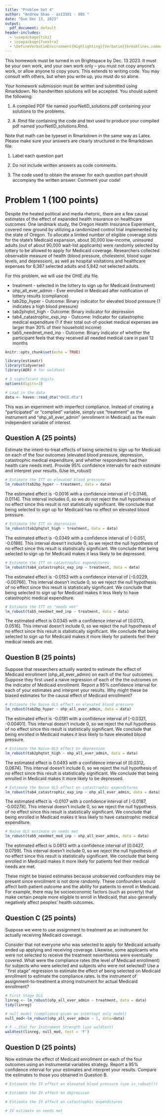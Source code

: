 ```yaml
---
title: "Problem Set 4"
author: "Andrew Shao - as13381 - 005 "
date: "Due Dec 13, 2023"
output:
  pdf_document: default
header-includes: 
  - \usepackage{tikz}
  - \usepackage{fvextra}
  - \DefineVerbatimEnvironment{Highlighting}{Verbatim}{breaklines,commandchars=\\\{\}}
---
```


This homework must be turned in on Brightspace by Dec. 13 2023. It must be your own work, and your own work only -- you must not copy anyone's work, or allow anyone to copy yours. This extends to writing code. You may consult with others, but when you write up, you must do so alone.

Your homework submission must be written and submitted using Rmarkdown. No handwritten solutions
will be accepted. \textbf{No zip files will be accepted.} \textbf{Make sure we can read each line of code in the pdf document.} You should submit the following:

1. A compiled PDF file named yourNetID\_solutions.pdf containing your solutions to the problems.

2. A .Rmd file containing the code and text used to produce your compiled pdf named yourNetID\_solutions.Rmd.


Note that math can be typeset in Rmarkdown in the same way as Latex. Please make sure your answers are clearly structured in the Rmarkdown file:

1. Label each question part

2. Do not include written answers as code comments.

3. The code used to obtain the answer for each question part should accompany the written answer. Comment your code!


\newpage 

# Problem 1 (100 points)
Despite the heated political and media rhetoric, there are a few causal estimates of the effect of expanded health insurance on healthcare outcomes. One landmark study, the Oregon Health Insurance Experiment, covered new ground by utilizing a randomized control trial implemented by the state of Oregon. To allocate a limited number of eligible coverage slots for the state's Medicaid expansion, about 30,000 low-income, uninsured adults (out of about 90,000 wait-list applicants) were randomly selected by lottery to be allowed to apply for Medicaid coverage. Researchers collected observable measure of health (blood pressure, cholesterol, blood sugar levels, and depression), as well as hospital visitations and healthcare expenses for 6,387 selected adults and 5,842 not selected adults.

For this problem, we will use the OHIE.dta file.

* treatment - selected in the lottery to sign up for Medicaid (instrument)
* ohp_all_ever_admin - Ever enrolled in Medicaid after notification of lottery results (compliance) 
* tab2bp_hyper - Outcome: Binary indicator for elevated blood pressure (1 indicates a high blood pressure)
* tab2phqtot_high - Outcome: Binary indicator for depression
* tab4_catastrophic_exp_inp - Outcome: Indicator for catastrophic medical expenditure (1 if their total out-of-pocket medical expenses are larger than 30\% of their household income)
* tab5_needmet_med_inp - Outcome: Binary indicator of whether the participant feels that they received all needed medical care in past 12 months


```r
knitr::opts_chunk$set(echo = TRUE)
```


```r
library(estimatr)
library(tidyverse)
library(AER) # for waldtest

# 3 significant digits
options(digits=3)
```

```r
# Load in the data
data <- haven::read_dta("OHIE.dta")
```

\textbf{Hint:} This was an experiment with imperfect compliance. Instead of creating a "participated" or "complied" variable, simply use "treatment" as the instrument and "ohp_all_ever_admin" (enrollment in Medicaid) as the main independent variable of interest.

## Question A (25 points)

Estimate the intent-to-treat effects of being selected to sign up for Medicaid on each of the four outcomes (elevated blood pressure, depression, catastrophic medical expenditure, and whether respondents had their health care needs met). Provide 95\% confidence intervals for each estimate and interpret your results. (Use lm_robust)


```r
# Estimate the ITT on elevated blood pressure
lm_robust(tab2bp_hyper ~ treatment, data = data)
```
The estimated effect is -0.0016 with a confidence interval of [-0.0146, 0.0114]. This interval includes 0, so we do not reject the null hypothesis of no effect since this result is not statistically significant. We conclude that being selected to sign up for Medicaid has no effect on elevated blood pressure.

```r
# Estimate the ITT on depression
lm_robust(tab2phqtot_high ~ treatment, data = data)
```
The estimated effect is -0.0349 with a confidence interval of [-0.051, -0.0188]. This interval doesn't include 0, so we reject the null hypothesis of no effect since this result is statistically significant. We conclude that being selected to sign up for Medicaid makes it less likely to be depressed.

```r
# Estimate the ITT on catastrophic expenditures
lm_robust(tab4_catastrophic_exp_inp ~ treatment, data = data)
```
The estimated effect is -0.0153 with a confidence interval of [-0.0229, -0.00766]. This interval doesn't include 0, so we reject the null hypothesis of no effect since this result is statistically significant. We conclude that being selected to sign up for Medicaid makes it less likely to have catastrophic medical expenditure.

```r
# Estimate the ITT on "needs met"
lm_robust(tab5_needmet_med_inp ~ treatment, data = data)
```
The estimated effect is 0.0345 with a confidence interval of [0.0173, 0.0516]. This interval doesn't include 0, so we reject the null hypothesis of no effect since this result is statistically significant. We conclude that being selected to sign up for Medicaid makes it more likely for patients feel their medical needs are met.


## Question B (25 points)

Suppose that researchers actually wanted to estimate the effect of Medicaid enrollment (ohp_all_ever_admin) on each of the four outcomes. Suppose they first used a naive regression of each of the the outcomes on the indicator of Medicaid enrollment. Report a 95\% confidence interval for each of your estimates and interpret your results. Why might these be biased estimates for the causal effect of Medicaid enrollment?



```r
# Estimate the Naive OLS effect on elevated blood pressure
lm_robust(tab2bp_hyper ~ ohp_all_ever_admin, data = data)
```
The estimated effect is -0.0181 with a confidence interval of [-0.0321, -0.00401]. This interval doesn't include 0, so we reject the null hypothesis of no effect since this result is statistically significant. We conclude that being enrolled in Medicaid makes it less likely to have elevated blood pressure.

```r
# Estimate the Naive OLS effect on depression
lm_robust(tab2phqtot_high ~ ohp_all_ever_admin, data = data)
```
The estimated effect is 0.0493 with a confidence interval of [0.0312, 0.0674]. This interval doesn't include 0, so we reject the null hypothesis of no effect since this result is statistically significant. We conclude that being enrolled in Medicaid makes it more likely to be depressed.


```r
# Estimate the Naive OLS effect on catastrophic expenditures
lm_robust(tab4_catastrophic_exp_inp ~ ohp_all_ever_admin, data = data)
```
The estimated effect is -0.0107 with a confidence interval of [-0.0187, -0.00278]. This interval doesn't include 0, so we reject the null hypothesis of no effect since this result is statistically significant. We conclude that being enrolled in Medicaid makes it less likely to have catastrophic medical expenditure.

```r
# Naive OLS estimate on needs met
lm_robust(tab5_needmet_med_inp ~ ohp_all_ever_admin, data = data)
```
The estimated effect is 0.0613 with a confidence interval of [0.0427, 0.0799]. This interval doesn't include 0, so we reject the null hypothesis of no effect since this result is statistically significant. We conclude that being enrolled in Medicaid makes it more likely for patients feel their medical needs are met.

These might be biased estimates because unobserved confounders may be present since enrollment is not done randomly. These confounders would affect both patient outcome and the ability for patients to enroll in Medicaid. For example, there may be socioeconomic factors (such as poverty) that make certain people more eligible to enroll in Medicaid, that also generally negatively affect peoples' health outcomes.

## Question C (25 points)

Suppose we were to use assignment to treatment as an instrument for actually receiving Medicaid coverage.

Consider that not everyone who was selected to apply for Medicaid actually ended up applying and receiving coverage. Likewise, some applicants who were not selected to receive the treatment nevertheless were eventually covered. What were the compliance rates (the level of Medicaid enrollment) for subjects who were selected and subjects who were not selected? Use a ``first stage" regression to estimate the effect of being selected on Medicaid enrollment to estimate the compliance rates. Is the instrument of assignment-to-treatment a strong instrument for actual Medicaid enrollment?



```r
# First Stage OLS
linreg <- lm_robust(ohp_all_ever_admin ~ treatment, data = data)
tidy(linreg)
```
```r
# null model (compliance given an intercept only model)
null_mod<-lm_robust(ohp_all_ever_admin ~ 1, data=data)

# F - Stat for Instrument Strength (use waldtest)
waldtest(linreg, null_mod, test = 'F')
```


## Question D (25 points)

Now estimate the effect of Medicaid enrollment on each of the four outcomes using an instrumental variables strategy. Report a 95\% confidence interval for your estimates and interpret your results. Compare the estimates to those you obtained in Question B.



```r
# Estimate the IV effect on elevated blood pressure (use iv_robust())
```

```r
# Estimate the IV effect on depression
```



```r
# Estimate the IV effect on catastrophic expenditures
```


```r
# IV estimate on needs met
```
